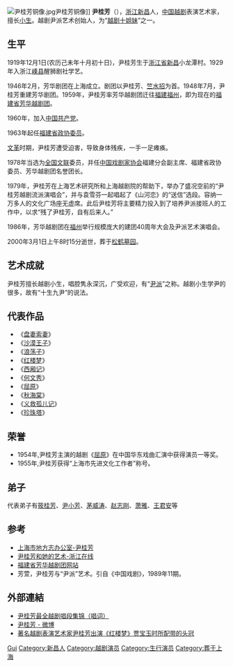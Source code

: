 [[File:尹桂芳铜像.jpg|thumb]]尹桂芳铜像]]
'''尹桂芳'''（{{bd|1919年|12月1日|2000年|3月1日|catIdx=Y尹}}），[[浙江省|浙江]][[新昌|新昌]]人，[[中华人民共和国|中国]][[越剧|越剧]]表演艺术家，擅长[[小生|小生]]。越剧尹派艺术创始人，为“[[越剧十姐妹|越剧十姐妹]]”之一。

== 生平 ==
1919年12月1日(农历己未年十月初十日)，尹桂芳生于[[浙江省|浙江省]][[新昌|新昌]]小龙潭村。1929年入浙江[[嵊县|嵊县]]醒狮剧社学艺。

1946年2月，芳华剧团在上海成立。剧团以尹桂芳、[[竺水招|竺水招]]为首。1948年7月，尹桂芳重建芳华剧团。1959年，尹桂芳率芳华越剧团迁往[[福建|福建]][[福州|福州]]，即为现在的[[福建省芳华越剧团|福建省芳华越剧团]]。

1960年，加入[[中国共产党|中国共产党]]。

1963年起任[[福建省|福建省]][[政协委员|政协委员]]。

[[文革|文革]]时期，尹桂芳遭受迫害，导致身体残疾，一手一足瘫痪。

1978年当选为[[全国文联|全国文联]]委员，并任[[中国戏剧家协会|中国戏剧家协会]]福建分会副主席、福建省政协委员、芳华越剧团名誉团长。

1979年，尹桂芳在上海艺术研究所和上海越剧院的帮助下，举办了盛况空前的“尹桂芳越剧流派演唱会”，并与袁雪芬一起唱起了《山河恋》的“送信”选段。容纳一万多人的文化广场座无虚席。此后尹桂芳将主要精力投入到了培养尹派接班人的工作中，以求“残了尹桂芳，自有后来人。” 

1986年，芳华越剧团在[[福州|福州]]举行规模庞大的建团40周年大会及尹派艺术演唱会。

2000年3月1日上午8时15分逝世，葬于[[松鹤墓园|松鹤墓园]]。

== 艺术成就 ==
尹桂芳擅长越剧小生，唱腔隽永深沉，广受欢迎，有“[[越剧流派|尹派]]”之称。越剧小生学尹的很多，故有“十生九尹”的说法。

== 代表作品 ==
*《[[盘妻索妻|盘妻索妻]]》
*《[[沙漠王子|沙漠王子]]》 
*《[[浪荡子|浪荡子]]》
*《[[红楼梦|红楼梦]]》
*《[[西厢记|西厢记]]》
*《[[何文秀|何文秀]]》 
*《[[屈原|屈原]]》 
*《[[秋海棠|秋海棠]]》 
*《[[义救孤儿记|义救孤儿记]]》 
*《[[珍珠塔|珍珠塔]]》

== 荣誉 ==
* 1954年,尹桂芳主演的越剧《[[屈原|屈原]]》在中国华东戏曲汇演中获得演员一等奖。
* 1955年,尹桂芳获得“上海市先进文化工作者”称号。

== 弟子 ==
代表弟子有[[筱桂芳|筱桂芳]]、[[尹小芳|尹小芳]]、[[茅威涛|茅威涛]]、[[赵志刚|赵志刚]]、[[萧雅|萧雅]]、[[王君安|王君安]]等

== 参考 ==
* [http://www.shtong.gov.cn/newsite/node2/node4/node2249/node75735/node75777/node75840/node75851/userobject1ai91851.html 上海市地方志办公室-尹桂芳]{{Wayback|url=http://www.shtong.gov.cn/newsite/node2/node4/node2249/node75735/node75777/node75840/node75851/userobject1ai91851.html |date=20190415131800 }}
* [https://web.archive.org/web/20080107114454/http://culture.zjol.com.cn/05culture/system/2006/03/24/006533423.shtml 尹桂芳和她的艺术-浙江在线]
* [https://web.archive.org/web/20090212172511/http://www.fhyj.com/ 福建省芳华越剧团网站]
* 芳萱，尹桂芳与“尹派”艺术。引自《中国戏剧》，1989年11期。

== 外部連結 == 
* [https://www.ximalaya.com/xiqu/18278476/ 尹桂芳最全越剧唱段集锦（唱词） ]{{Wayback|url=https://www.ximalaya.com/xiqu/18278476/ |date=20190903062922 }}
* [https://m.weibo.cn/search?containerid=231522type%3D1%26t%3D10%26q%3D%23%E5%B0%B9%E6%A1%82%E8%8A%B3%23&luicode=10000011&lfid=231522type%3D1%26t%3D10%26q%3D%23%E5%94%B1%E5%90%A7%23&featurecode=newtitle%25E9%25A9%25AC%25E5%25A4%25A9 尹桂芳 - 微博]{{Wayback|url=https://m.weibo.cn/search?containerid=231522type%3D1%26t%3D10%26q%3D%23%E5%B0%B9%E6%A1%82%E8%8A%B3%23&luicode=10000011&lfid=231522type%3D1%26t%3D10%26q%3D%23%E5%94%B1%E5%90%A7%23&featurecode=newtitle%25E9%25A9%25AC%25E5%25A4%25A9 |date=20200604155032 }}
* [http://museum.fsygroup.com/index.php?c=holding&m=show&id=32 著名越剧表演艺术家尹桂芳出演《红楼梦》贾宝玉时所配带的头冠 ]{{Wayback|url=http://museum.fsygroup.com/index.php?c=holding&m=show&id=32 |date=20200604155027 }}

{{越剧十姐妹}}
{{中国文学艺术界联合会第四届全国委员会}}

{{Authority control}}
{{DEFAULTSORT:Yin尹}}
[[Category:尹姓|Gui]]
[[Category:新昌人|Category:新昌人]]
[[Category:越剧演员|Category:越剧演员]]
[[Category:生行演员|Category:生行演员]]
[[Category:葬于上海|Category:葬于上海]]